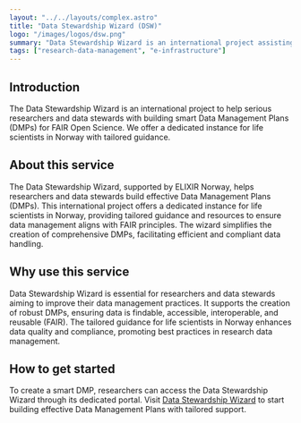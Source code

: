 ```yaml
---
layout: "../../layouts/complex.astro"
title: "Data Stewardship Wizard (DSW)"
logo: "/images/logos/dsw.png"
summary: "Data Stewardship Wizard is an international project assisting researchers in creating smart Data Management Plans (DMPs) for FAIR Open Science."
tags: ["research-data-management", "e-infrastructure"]
---
```


## Introduction

The Data Stewardship Wizard is an international project to help serious researchers
and data stewards with building smart Data Management Plans (DMPs) for FAIR
Open Science. We offer a dedicated instance for life scientists in Norway
with tailored guidance.

## About this service

The Data Stewardship Wizard, supported by ELIXIR Norway, helps researchers and data
stewards build effective Data Management Plans (DMPs). This international project
offers a dedicated instance for life scientists in Norway, providing tailored
guidance and resources to ensure data management aligns with FAIR principles.
The wizard simplifies the creation of comprehensive DMPs, facilitating efficient
and compliant data handling.

## Why use this service

Data Stewardship Wizard is essential for researchers and data stewards aiming
to improve their data management practices. It supports the creation of robust
DMPs, ensuring data is findable, accessible, interoperable, and reusable (FAIR).
The tailored guidance for life scientists in Norway enhances data quality
and compliance, promoting best practices in research data management.

## How to get started

To create a smart DMP, researchers can access the Data Stewardship Wizard
through its dedicated portal. Visit [Data Stewardship Wizard](https://ds-wizard.org/)
to start building effective Data Management Plans with tailored support.
